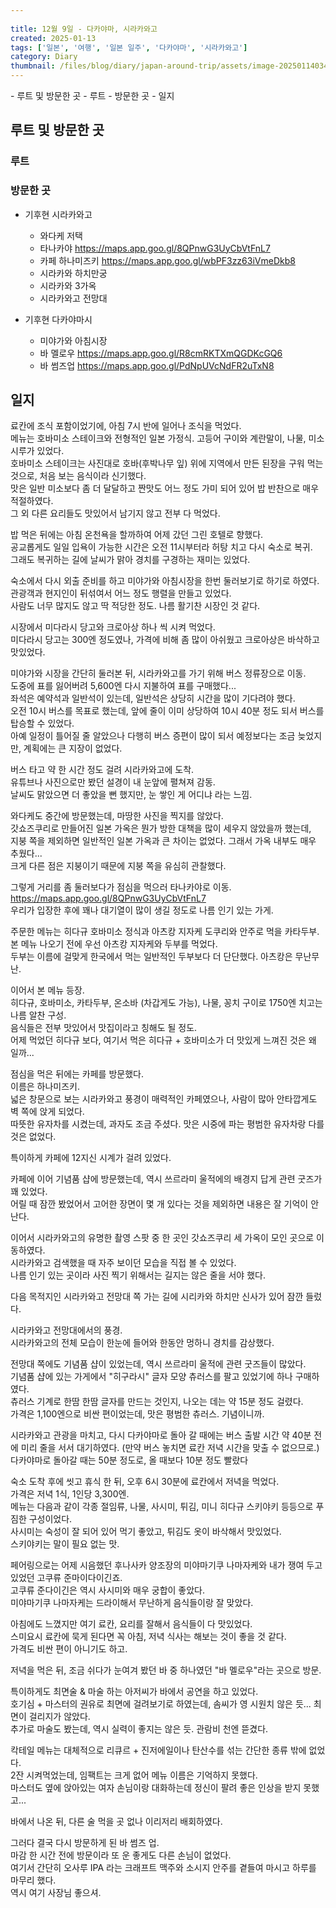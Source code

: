 ```yaml
---  
  
title: 12월 9일 - 다카야마, 시라카와고  
created: 2025-01-13  
tags: ['일본', '여행', '일본 일주', '다카야마', '시라카와고']  
category: Diary  
thumbnail: /files/blog/diary/japan-around-trip/assets/image-20250114034819527.png  
---  
```

  
  
<TableOfContents server:defer>  
- 루트 및 방문한 곳  
  - 루트  
  - 방문한 곳  
- 일지  
</TableOfContents>  
  
## 루트 및 방문한 곳  
  
### 루트  
  
<ImageLoader src="/files/blog/diary/japan-around-trip/assets/image-20250113070911573.png" alt="image-20250113070911573" />  
  
### 방문한 곳  
  
- 기후현 시라카와고  
  - 와다케 저택  
  - 타나카야 https://maps.app.goo.gl/8QPnwG3UyCbVtFnL7  
  - 카페 하나미즈키 https://maps.app.goo.gl/wbPF3zz63iVmeDkb8  
  - 시라카와 하치만궁  
  - 시라카와 3가옥  
  - 시라카와고 전망대  
  
- 기후현 다카야마시  
  - 미야가와 아침시장  
  - 바 멜로우 https://maps.app.goo.gl/R8cmRKTXmQGDKcGQ6  
  - 바 썸즈업 https://maps.app.goo.gl/PdNpUVcNdFR2uTxN8  
  
  
## 일지  
  
료칸에 조식 포함이었기에, 아침 7시 반에 일어나 조식을 먹었다.  
메뉴는 호바미소 스테이크와 전형적인 일본 가정식. 고등어 구이와 계란말이, 나물, 미소시루가 있었다.  
호바미소 스테이크는 사진대로 호바(후박나무 잎) 위에 지역에서 만든 된장을 구워 먹는 것으로, 처음 보는 음식이라 신기했다.  
맛은 일반 미소보다 좀 더 달달하고 짠맛도 어느 정도 가미 되어 있어 밥 반찬으로 매우 적절하였다.  
그 외 다른 요리들도 맛있어서 남기지 않고 전부 다 먹었다.  
  
<ImageLoader src="/files/blog/diary/japan-around-trip/assets/image-20250114030922370.png" alt="image-20250114030922370" />  
  
<ImageLoader src="/files/blog/diary/japan-around-trip/assets/image-20250114030941344.png" alt="image-20250114030941344" />  
  
밥 먹은 뒤에는 아침 온천욕을 할까하여 어제 갔던 그린 호텔로 향했다.  
공교롭게도 일일 입욕이 가능한 시간은 오전 11시부터라 허탕 치고 다시 숙소로 복귀.  
그래도 복귀하는 길에 날씨가 맑아 경치를 구경하는 재미는 있었다.  
  
<ImageLoader src="/files/blog/diary/japan-around-trip/assets/image-20250114031627444.png" alt="image-20250114031627444" />  
  
숙소에서 다시 외출 준비를 하고 미야가와 아침시장을 한번 둘러보기로 하기로 하였다.  
관광객과 현지인이 뒤섞여서 어느 정도 행렬을 만들고 있었다.  
사람도 너무 많지도 않고 딱 적당한 정도. 나름 활기찬 시장인 것 같다.  
  
<ImageLoader src="/files/blog/diary/japan-around-trip/assets/image-20250114031749337.png" alt="image-20250114031749337" />  
  
<ImageLoader src="/files/blog/diary/japan-around-trip/assets/image-20250114032024100.png" alt="image-20250114032024100" />  
  
시장에서 미다라시 당고와 크로아상 하나 씩 시켜 먹었다.  
미다라시 당고는 300엔 정도였나, 가격에 비해 좀 많이 아쉬웠고 크로아상은 바삭하고 맛있었다.  
  
<ImageLoader src="/files/blog/diary/japan-around-trip/assets/image-20250114031807001.png" alt="image-20250114031807001" />  
  
<ImageLoader src="/files/blog/diary/japan-around-trip/assets/image-20250114031823729.png" alt="image-20250114031823729" />  
  
미야가와 시장을 간단히 둘러본 뒤, 시라카와고를 가기 위해 버스 정류장으로 이동.  
도중에 표를 잃어버려 5,600엔 다시 지불하여 표를 구매했다...  
좌석은 예약석과 일반석이 있는데, 일반석은 상당히 시간을 많이 기다려야 했다.  
오전 10시 버스를 목표로 했는데, 앞에 줄이 이미 상당하여 10시 40분 정도 되서 버스를 탑승할 수 있었다.  
아예 일정이 틀어질 줄 알았으나 다행히 버스 증편이 많이 되서 예정보다는 조금 늦었지만, 계획에는 큰 지장이 없었다.  
  
버스 타고 약 한 시간 정도 걸려 시라카와고에 도착.  
유튜브나 사진으로만 봤던 설경이 내 눈앞에 펼쳐져 감동.  
날씨도 맑았으면 더 좋았을 뻔 했지만, 눈 쌓인 게 어디냐 라는 느낌.  
  
<ImageLoader src="/files/blog/diary/japan-around-trip/assets/image-20250114032754349.png" alt="image-20250114032754349" />  
  
<ImageLoader src="/files/blog/diary/japan-around-trip/assets/image-20250114032854130.png" alt="image-20250114032854130" />  
  
<ImageLoader src="/files/blog/diary/japan-around-trip/assets/image-20250114033005899.png" alt="image-20250114033005899" />  
  
와다케도 중간에 방문했는데, 마땅한 사진을 찍지를 않았다.  
갓쇼즈쿠리로 만들어진 일본 가옥은 뭔가 방한 대책을 많이 세우지 않았을까 했는데,  
지붕 쪽을 제외하면 일반적인 일본 가옥과 큰 차이는 없었다. 그래서 가옥 내부도 매우 추웠다...  
크게 다른 점은 지붕이기 때문에 지붕 쪽을 유심히 관찰했다.  
  
<ImageLoader src="/files/blog/diary/japan-around-trip/assets/image-20250114033259476.png" alt="image-20250114033259476" />  
  
<ImageLoader src="/files/blog/diary/japan-around-trip/assets/image-20250114033434264.png" alt="image-20250114033434264" />  
  
그렇게 거리를 좀 둘러보다가 점심을 먹으러 타나카야로 이동.  
 https://maps.app.goo.gl/8QPnwG3UyCbVtFnL7  
우리가 입장한 후에 꽤나 대기열이 많이 생길 정도로 나름 인기 있는 가게.  
  
<ImageLoader src="/files/blog/diary/japan-around-trip/assets/image-20250114033827120.png" alt="image-20250114033827120" />  
  
주문한 메뉴는 히다규 호바미소 정식과 아츠캉 지자케 도쿠리와 안주로 먹을 카타두부.  
본 메뉴 나오기 전에 우선 아츠캉 지자케와 두부를 먹었다.  
두부는 이름에 걸맞게 한국에서 먹는 일반적인 두부보다 더 단단했다. 아츠캉은 무난무난.  
  
<ImageLoader src="/files/blog/diary/japan-around-trip/assets/image-20250114033947600.png" alt="image-20250114033947600" />  
  
이어서 본 메뉴 등장.  
히다규, 호바미소, 카타두부, 온소바 (차갑게도 가능), 나물, 꽁치 구이로 1750엔 치고는 나름 알찬 구성.  
음식들은 전부 맛있어서 맛집이라고 칭해도 될 정도.  
어제 먹었던 히다규 보다, 여기서 먹은 히다규 + 호바미소가 더 맛있게 느껴진 것은 왜 일까...  
  
<ImageLoader src="/files/blog/diary/japan-around-trip/assets/image-20250114033753272.png" alt="image-20250114033753272" />  
  
점심을 먹은 뒤에는 카페를 방문했다.  
이름은 하나미즈키.  
넓은 창문으로 보는 시라카와고 풍경이 매력적인 카페였으나, 사람이 많아 안타깝게도 벽 쪽에 앉게 되었다.  
따뜻한 유자차를 시켰는데, 과자도 조금 주셨다. 맛은 시중에 파는 평범한 유자차랑 다를 것은 없었다.  
  
<ImageLoader src="/files/blog/diary/japan-around-trip/assets/image-20250114034343978.png" alt="image-20250114034343978" />  
  
특이하게 카페에 12지신 시계가 걸려 있었다.  
  
<ImageLoader src="/files/blog/diary/japan-around-trip/assets/image-20250114034439525.png" alt="image-20250114034439525" />  
  
카페에 이어 기념품 샵에 방문했는데, 역시 쓰르라미 울적에의 배경지 답게 관련 굿즈가 꽤 있었다.  
어릴 때 잠깐 봤었어서 고어한 장면이 몇 개 있다는 것을 제외하면 내용은 잘 기억이 안난다.  
  
<ImageLoader src="/files/blog/diary/japan-around-trip/assets/image-20250114034607776.png" alt="image-20250114034607776" />  
  
<ImageLoader src="/files/blog/diary/japan-around-trip/assets/image-20250114034619706.png" alt="image-20250114034619706" />  
  
<ImageLoader src="/files/blog/diary/japan-around-trip/assets/image-20250114034757584.png" alt="image-20250114034757584" />  
  
이어서 시라카와고의 유명한 촬영 스팟 중 한 곳인 갓쇼즈쿠리 세 가옥이 모인 곳으로 이동하였다.  
시라카와고 검색했을 때 자주 보이던 모습을 직접 볼 수 있었다.  
나름 인기 있는 곳이라 사진 찍기 위해서는 길지는 않은 줄을 서야 했다.  
  
<ImageLoader src="/files/blog/diary/japan-around-trip/assets/image-20250114034856045.png" alt="image-20250114034856045" />  
  
<ImageLoader src="/files/blog/diary/japan-around-trip/assets/image-20250114034819527.png" alt="image-20250114034819527" />  
  
다음 목적지인 시라카와고 전망대 쪽 가는 길에 시리카와 하치만 신사가 있어 잠깐 들렀다.  
  
<ImageLoader src="/files/blog/diary/japan-around-trip/assets/image-20250114035149486.png" alt="image-20250114035149486" />  
  
<ImageLoader src="/files/blog/diary/japan-around-trip/assets/image-20250114035249055.png" alt="image-20250114035249055" />  
  
<ImageLoader src="/files/blog/diary/japan-around-trip/assets/image-20250114035228944.png" alt="image-20250114035228944" />  
  
시라카와고 전망대에서의 풍경.  
시라카와고의 전체 모습이 한눈에 들어와 한동안 멍하니 경치를 감상했다.  
  
<ImageLoader src="/files/blog/diary/japan-around-trip/assets/image-20250114035429527.png" alt="image-20250114035429527" />  
  
전망대 쪽에도 기념품 샵이 있었는데, 역시 쓰르라미 울적에 관련 굿즈들이 많았다.  
기념품 샵에 있는 가게에서 "히구라시" 글자 모양 츄러스를 팔고 있었기에 하나 구매하였다.  
츄러스 기계로 한땀 한땀 글자를 만드는 것인지, 나오는 데는 약 15분 정도 걸렸다.  
가격은 1,100엔으로 비싼 편이었는데, 맛은 평범한 츄러스. 기념이니까.  
  
<ImageLoader src="/files/blog/diary/japan-around-trip/assets/image-20250114035451321.png" alt="image-20250114035451321" />  
  
<ImageLoader src="/files/blog/diary/japan-around-trip/assets/image-20250114035514497.png" alt="image-20250114035514497" />  
  
시라카와고 관광을 마치고, 다시 다카야마로 돌아 갈 때에는 버스 출발 시간 약 40분 전에 미리 줄을 서서 대기하였다. (만약 버스 놓치면 료칸 저녁 시간을 맞출 수 없으므로.)  
다카야마로 돌아갈 때는 50분 정도로, 올 때보다 10분 정도 빨랐다  
  
  
  
숙소 도착 후에 씻고 휴식 한 뒤, 오후 6시 30분에 료칸에서 저녁을 먹었다.  
가격은 저녁 1식, 1인당 3,300엔.  
메뉴는 다음과 같이 각종 절임류, 나물, 사시미, 튀김, 미니 히다규 스키야키 등등으로 푸짐한 구성이었다.  
사시미는 숙성이 잘 되어 있어 먹기 좋았고, 튀김도 옷이 바삭해서 맛있었다.  
스키야키는 말이 필요 없는 맛.  
  
페어링으로는 어제 시음했던 후나사카 양조장의 미야마기쿠 나마자케와 내가 쟁여 두고 있었던 고쿠류 준마이다이긴죠.  
고쿠류 준다이긴은 역시 사시미와 매우 궁합이 좋았다.  
미야마기쿠 나마자케는 드라이해서 무난하게 음식들이랑 잘 맞았다.  
  
아침에도 느꼈지만 여기 료칸, 요리를 잘해서 음식들이 다 맛있었다.  
스미요시 료칸에 묵게 된다면 꼭 아침, 저녁 식사는 해보는 것이 좋을 것 같다.  
가격도 비싼 편이 아니기도 하고.  
  
<ImageLoader src="/files/blog/diary/japan-around-trip/assets/image-20250114035652934.png" alt="image-20250114035652934" />  
  
<ImageLoader src="/files/blog/diary/japan-around-trip/assets/image-20250114035639195.png" alt="image-20250114035639195" />  
  
<ImageLoader src="/files/blog/diary/japan-around-trip/assets/image-20250114035611570.png" alt="image-20250114035611570" />  
  
저녁을 먹은 뒤, 조금 쉬다가 눈여겨 봤던 바 중 하나였던 "바 멜로우"라는 곳으로 방문.  
  
특이하게도 최면술 & 마술 하는 아저씨가 바에서 공연을 하고 있었다.  
호기심 + 마스터의 권유로 최면에 걸려보기로 하였는데, 솜씨가 영 시원치 않은 듯... 최면이 걸리지가 않았다.  
추가로 마술도 봤는데, 역시 실력이 좋지는 않은 듯. 관람비 천엔 뜯겼다.  
  
칵테일 메뉴는 대체적으로 리큐르 + 진저에일이나 탄산수를 섞는 간단한 종류 밖에 없었다.  
2잔 시켜먹었는데, 임팩트는 크게 없어 메뉴 이름은 기억하지 못했다.  
마스터도 옆에 앉아있는 여자 손님이랑 대화하는데 정신이 팔려 좋은 인상을 받지 못했고...  
  
<ImageLoader src="/files/blog/diary/japan-around-trip/assets/image-20250114035714735.png" alt="image-20250114035714735" />  
  
바에서 나온 뒤, 다른 술 먹을 곳 없나 이리저리 배회하였다.  
  
<ImageLoader src="/files/blog/diary/japan-around-trip/assets/image-20250114035730258.png" alt="image-20250114035730258" />  
  
그러다 결국 다시 방문하게 된 바 썸즈 업.  
마감 한 시간 전에 방문이라 또 운 좋게도 다른 손님이 없었다.  
여기서 간단히 오사루 IPA 라는 크래프트 맥주와 소시지 안주를 곁들여 마시고 하루를 마무리 했다.  
역시 여기 사장님 좋으셔.  
  
<ImageLoader src="/files/blog/diary/japan-around-trip/assets/image-20250114035739519.png" alt="image-20250114035739519" />  
  
  